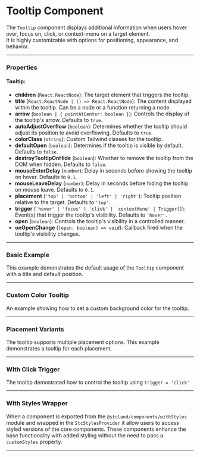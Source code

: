 
<Meta of={TooltipStories} />

# Tooltip Component

The `Tooltip` component displays additional information when users hover over, focus on, click, or context-menu on a target element.  
It is highly customizable with options for positioning, appearance, and behavior.

---

### Properties

#### Tooltip:

- **children** (`React.ReactNode`): The target element that triggers the tooltip.
- **title** (`React.ReactNode | () => React.ReactNode`): The content displayed within the tooltip. Can be a node or a function returning a node.
- **arrow** (`boolean | { pointAtCenter: boolean }`): Controls the display of the tooltip's arrow. Defaults to `true`.
- **autoAdjustOverflow** (`boolean`): Determines whether the tooltip should adjust its position to avoid overflowing. Defaults to `true`.
- **colorClass** (`string`): Custom Tailwind classes for the tooltip.
- **defaultOpen** (`boolean`): Determines if the tooltip is visible by default. Defaults to `false`.
- **destroyTooltipOnHide** (`boolean`): Whether to remove the tooltip from the DOM when hidden. Defaults to `false`.
- **mouseEnterDelay** (`number`): Delay in seconds before showing the tooltip on hover. Defaults to `0.1`.
- **mouseLeaveDelay** (`number`): Delay in seconds before hiding the tooltip on mouse leave. Defaults to `0.1`.
- **placement** (`'top' | 'bottom' | 'left' | 'right'`): Tooltip position relative to the target. Defaults to `'top'`.
- **trigger** (`'hover' | 'focus' | 'click' | 'contextMenu' | Trigger[]`): Event(s) that trigger the tooltip's visibility. Defaults to `'hover'`.
- **open** (`boolean`): Controls the tooltip's visibility in a controlled manner.
- **onOpenChange** (`(open: boolean) => void`): Callback fired when the tooltip's visibility changes.

---

### Basic Example

This example demonstrates the default usage of the `Tooltip` component with a title and default position.

<Canvas of={TooltipStories.Default} />

---

### Custom Color Tooltip

An example showing how to set a custom background color for the tooltip.

<Canvas of={TooltipStories.CustomColor} />


---

### Placement Variants

The tooltip supports multiple placement options. This example demonstrates a tooltip for each placement.

<Canvas of={TooltipStories.CustomPlacement} />

---

### With Click Trigger

The tooltip demostrated how to control the tooltip using `trigger = 'click'`

<Canvas of={TooltipStories.ClickTrigger} />

---

### With Styles Wrapper

When a component is exported from the `@stcland/components/withStyles` module and wrapped in the `StcStylesProvider` it allow 
users to access styled versions of the core components. These components enhance the base functionality with added styling without
the need to pass a `customStyles` property.


<Canvas of={TooltipStories.WithStyles} />

---
